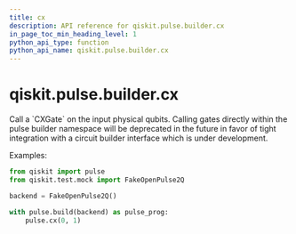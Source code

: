 ```yaml
---
title: cx
description: API reference for qiskit.pulse.builder.cx
in_page_toc_min_heading_level: 1
python_api_type: function
python_api_name: qiskit.pulse.builder.cx
---
```


# qiskit.pulse.builder.cx

<Function id="qiskit.pulse.builder.cx" name="cx" isDedicatedPage={true} github="https://github.com/qiskit/qiskit/tree/stable/0.20/qiskit/pulse/builder.py" signature="cx(control, target)">
  Call a `CXGate` on the input physical qubits.

  <Admonition title="Note" type="note">
    Calling gates directly within the pulse builder namespace will be deprecated in the future in favor of tight integration with a circuit builder interface which is under development.
  </Admonition>

  Examples:

  ```python
  from qiskit import pulse
  from qiskit.test.mock import FakeOpenPulse2Q

  backend = FakeOpenPulse2Q()

  with pulse.build(backend) as pulse_prog:
      pulse.cx(0, 1)
  ```
</Function>


